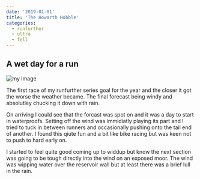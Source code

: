 ```yaml
---
date: '2019-01-01'
title: 'The Howarth Hobble'
categories:
  - runfurther
  - ultra
  - fell
---
```


## A wet day for a run

![my image](./hobble.jpg)

The first race of my runfurther series goal for the year and the closer it got the worse the weather became. The final forecast being windy and absolutley chucking it down with rain.

On arriving I could see that the forcast was spot on and it was a day to start in waterproofs. Setting off the wind was immidiatly playing its part and I tried to tuck in between runners and occasionally pushing onto the tail end of another. I found this qiute fun and a bit like bike racing but was keen not to push to hard early on.

I started to feel quite good coming up to widdup but know the next section was going to be tough directly into the wind on an exposed moor. The wind was wipping water over the reservoir wall but at least there was a brief lull in the rain.
